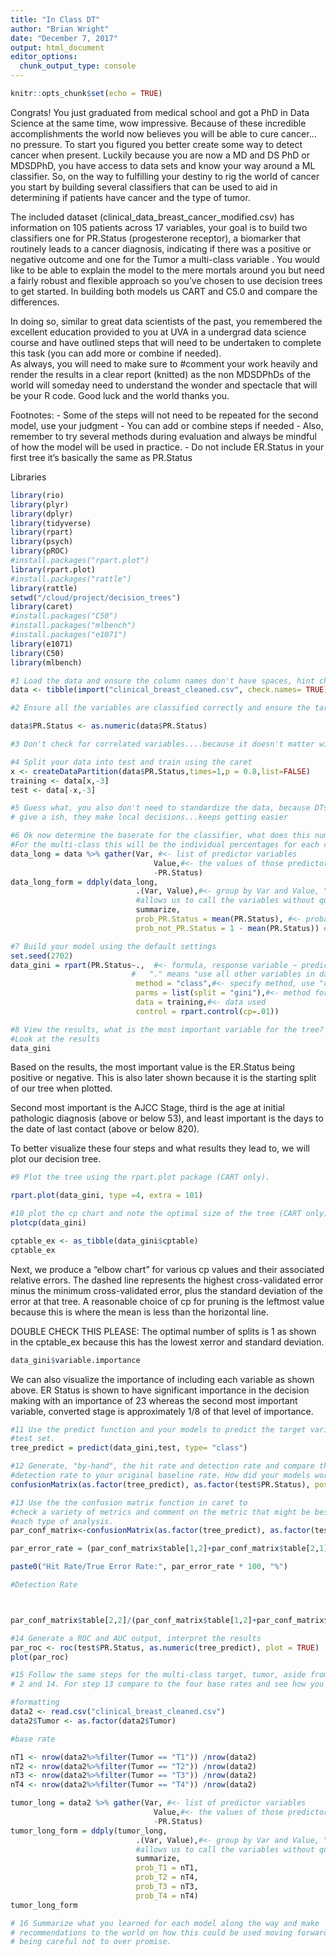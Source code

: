 ```yaml
---
title: "In Class DT"
author: "Brian Wright"
date: "December 7, 2017"
output: html_document
editor_options: 
  chunk_output_type: console
---
```


```r
knitr::opts_chunk$set(echo = TRUE)
```

Congrats! You just graduated from medical school and got a PhD in Data Science at the same time, wow impressive. Because of these incredible accomplishments the world now believes you will be able to cure cancer...no pressure. To start you figured you better create some way to detect cancer when present. Luckily because you are now a MD and DS PhD or MDSDPhD, you have access to data sets and know your way around a ML classifier. So, on the way to fulfilling your destiny to rig the world of cancer you start by building several classifiers that can be used to aid in determining if patients have cancer and the type of tumor. 

The included dataset (clinical_data_breast_cancer_modified.csv) has information 
on 105 patients across 17 variables, your goal is to build two classifiers one 
for PR.Status (progesterone receptor), a biomarker that routinely leads to a 
cancer diagnosis, indicating if there was a positive or negative outcome and 
one for the Tumor a multi-class variable . You would like to be able to explain 
the model to the mere mortals around you but need a fairly robust and flexible 
approach so you've chosen to use decision trees to get started. In building both
models us CART and C5.0 and compare the differences. 

In doing so, similar to great data scientists of the past, you remembered 
the excellent education provided to you at UVA in a 
undergrad data science course and have outlined steps that will need to be 
undertaken to complete this task (you can add more or combine if needed).  
As always, you will need to make sure to #comment your work heavily and 
render the results in a clear report (knitted) as the non MDSDPhDs of the 
world will someday need to understand the wonder and spectacle that will 
be your R code. Good luck and the world thanks you. 

 Footnotes: 
-	Some of the steps will not need to be repeated for the second model, use your judgment
-	You can add or combine steps if needed
-	Also, remember to try several methods during evaluation and always be mindful 
of how the model will be used in practice.
- Do not include ER.Status in your first tree it's basically the same as PR.Status

Libraries
```r
library(rio)
library(plyr)
library(dplyr)
library(tidyverse)
library(rpart)
library(psych)
library(pROC)
#install.packages("rpart.plot")
library(rpart.plot)
#install.packages("rattle")
library(rattle)
setwd("/cloud/project/decision_trees")
library(caret)
#install.packages("C50")
#install.packages("mlbench")
#install.packages("e1071")
library(e1071)
library(C50)
library(mlbench)
```


```r
#1 Load the data and ensure the column names don't have spaces, hint check.names.  
data <- tibble(import("clinical_breast_cleaned.csv", check.names= TRUE))
```

```r
#2 Ensure all the variables are classified correctly and ensure the target variable for "PR.Status" is 0 for negative and 1 for positive

data$PR.Status <- as.numeric(data$PR.Status)
```

```r
#3 Don't check for correlated variables....because it doesn't matter with Decision Trees...that was easy
```


```r
#4 Split your data into test and train using the caret
x <- createDataPartition(data$PR.Status,times=1,p = 0.8,list=FALSE)
training <- data[x,-3]
test <- data[-x,-3]

```

```r

#5 Guess what, you also don't need to standardize the data, because DTs don't 
# give a ish, they make local decisions...keeps getting easier 

```

```r
#6 Ok now determine the baserate for the classifier, what does this number mean.  
#For the multi-class this will be the individual percentages for each class. 
data_long = data %>% gather(Var, #<- list of predictor variables
                                Value,#<- the values of those predictor variables
                                -PR.Status) 
data_long_form = ddply(data_long, 
                            .(Var, Value),#<- group by Var and Value, "." 
                            #allows us to call the variables without quoting
                            summarize,  
                            prob_PR.Status = mean(PR.Status), #<- probability of being Parent
                            prob_not_PR.Status = 1 - mean(PR.Status)) #<- probability of not being Parent

```

```r
#7 Build your model using the default settings
set.seed(2702)
data_gini = rpart(PR.Status~.,  #<- formula, response variable ~ predictors
                           #   "." means "use all other variables in data"
                            method = "class",#<- specify method, use "class" for tree
                            parms = list(split = "gini"),#<- method for choosing tree split
                            data = training,#<- data used
                            control = rpart.control(cp=.01))


```

```r
#8 View the results, what is the most important variable for the tree?
#Look at the results
data_gini
```
Based on the results, the most important value is the ER.Status being positive or negative. This is also later shown because it is the starting split of our tree when plotted.

Second most important is the AJCC Stage, third is the age at initial pathologic diagnosis (above or below 53), and least important is the days to the date of last contact (above or below 820).

To better visualize these four steps and what results they lead to, we will plot our decision tree.

```r
#9 Plot the tree using the rpart.plot package (CART only).

rpart.plot(data_gini, type =4, extra = 101)
```

```r
#10 plot the cp chart and note the optimal size of the tree (CART only).
plotcp(data_gini)

cptable_ex <- as_tibble(data_gini$cptable)
cptable_ex
```
Next, we produce a "elbow chart" for various cp values and their associated relative errors. The dashed line represents the highest cross-validated error minus the minimum cross-validated error, plus the standard deviation of the error at that tree. A reasonable choice of cp for pruning is  the leftmost value because this is where the mean is less than the horizontal line. 

DOUBLE CHECK THIS PLEASE: The optimal number of splits is 1 as shown in the cptable_ex because this has the lowest xerror and standard deviation.

```r
data_gini$variable.importance
```
We can also visualize the importance of including each variable as shown above. ER Status is shown to have significant importance in the decision making with an importance of 23 whereas the second most important variable, converted stage is approximately 1/8 of that level of importance.

```r
#11 Use the predict function and your models to predict the target variable using
#test set. 
tree_predict = predict(data_gini,test, type= "class")
```

```r
#12 Generate, "by-hand", the hit rate and detection rate and compare the 
#detection rate to your original baseline rate. How did your models work?
confusionMatrix(as.factor(tree_predict), as.factor(test$PR.Status), positive = "1", dnn=c("Prediction", "Actual"), mode = "sens_spec")
```

```r
#13 Use the the confusion matrix function in caret to 
#check a variety of metrics and comment on the metric that might be best for 
#each type of analysis.  
par_conf_matrix<-confusionMatrix(as.factor(tree_predict), as.factor(test$PR.Status), positive = "1", dnn=c("Prediction", "Actual"), mode = "sens_spec")

par_error_rate = (par_conf_matrix$table[1,2]+par_conf_matrix$table[2,1]) / (par_conf_matrix$table[1,2]+par_conf_matrix$table[2,1]+par_conf_matrix$table[1,1]+par_conf_matrix$table[2,2])

paste0("Hit Rate/True Error Rate:", par_error_rate * 100, "%")

#Detection Rate 



par_conf_matrix$table[2,2]/(par_conf_matrix$table[1,2]+par_conf_matrix$table[2,1]+par_conf_matrix$table[1,1]+par_conf_matrix$table[2,2])
```

```r
#14 Generate a ROC and AUC output, interpret the results
par_roc <- roc(test$PR.Status, as.numeric(tree_predict), plot = TRUE)
plot(par_roc)
```

```r
#15 Follow the same steps for the multi-class target, tumor, aside from step 1, 
# 2 and 14. For step 13 compare to the four base rates and see how you did. 

#formatting
data2 <- read.csv("clinical_breast_cleaned.csv")
data2$Tumor <- as.factor(data2$Tumor)

#base rate

nT1 <- nrow(data2%>%filter(Tumor == "T1")) /nrow(data2)
nT2 <- nrow(data2%>%filter(Tumor == "T2")) /nrow(data2)
nT3 <- nrow(data2%>%filter(Tumor == "T3")) /nrow(data2)
nT4 <- nrow(data2%>%filter(Tumor == "T4")) /nrow(data2)

tumor_long = data2 %>% gather(Var, #<- list of predictor variables
                                Value,#<- the values of those predictor variables
                                -PR.Status) 
tumor_long_form = ddply(tumor_long, 
                            .(Var, Value),#<- group by Var and Value, "." 
                            #allows us to call the variables without quoting
                            summarize,  
                            prob_T1 = nT1,
                            prob_T2 = nT4,
                            prob_T3 = nT3,
                            prob_T4 = nT4)
tumor_long_form

```

```r
# 16 Summarize what you learned for each model along the way and make 
# recommendations to the world on how this could be used moving forward, 
# being careful not to over promise. 
```
